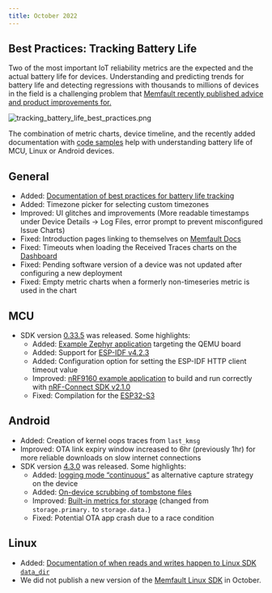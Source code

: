 ```yaml
---
title: October 2022
---
```


## Best Practices: Tracking Battery Life

Two of the most important IoT reliability metrics are the expected and the
actual battery life for devices. Understanding and predicting trends for battery
life and detecting regressions with thousands to millions of devices in the
field is a challenging problem that
[Memfault recently published advice and product improvements for.](/docs/best-practices/metrics-for-battery-life/)

![tracking_battery_life_best_practices.png](/img/blog/2022-10-31-Tracking-Battery-Life-Best-Practices.png)

The combination of metric charts, device timeline, and the recently added
documentation with
[code samples](/docs/best-practices/metrics-for-battery-life/#implementing-battery-metrics-in-code)
help with understanding battery life of MCU, Linux or Android devices.

<!-- truncate -->

## General

- Added:
  [Documentation of best practices for battery life tracking](/docs/best-practices/metrics-for-battery-life)
- Added: Timezone picker for selecting custom timezones
- Improved: UI glitches and improvements (More readable timestamps under Device
  Details → Log Files, error prompt to prevent misconfigured Issue Charts)
- Fixed: Introduction pages linking to themselves on [Memfault Docs](/)
- Fixed: Timeouts when loading the Received Traces charts on the
  [Dashboard](https://app.memfault.com/organizations/-/projects/-/overview)
- Fixed: Pending software version of a device was not updated after configuring
  a new deployment
- Fixed: Empty metric charts when a formerly non-timeseries metric is used in
  the chart

## MCU

- SDK version
  [0.33.5](https://github.com/memfault/memfault-firmware-sdk/blob/master/CHANGES.md#changes-between-memfault-sdk-0334-and-sdk-0335---oct-19-2022)
  was released. Some highlights:
  - Added:
    [Example Zephyr application](https://github.com/memfault/memfault-firmware-sdk/tree/master/examples/zephyr/qemu)
    targeting the QEMU board
  - Added: Support for
    [ESP-IDF v4.2.3](https://github.com/espressif/esp-idf/releases/tag/v4.2.3)
  - Added: Configuration option for setting the ESP-IDF HTTP client timeout
    value
  - Improved:
    [nRF9160 example application](https://github.com/memfault/memfault-firmware-sdk/tree/master/examples/nrf-connect-sdk/nrf9160)
    to build and run correctly with
    [nRF-Connect SDK v2.1.0](https://docs.nordicsemi.com/bundle/ncs-2.4.2/page/nrf/releases/release-notes-2.1.0.html)
  - Fixed: Compilation for the
    [ESP32-S3](https://www.espressif.com/en/products/socs/esp32-s3)

## Android

- Added: Creation of kernel oops traces from `last_kmsg`
- Improved: OTA link expiry window increased to 6hr (previously 1hr) for more
  reliable downloads on slow internet connections
- SDK version
  [4.3.0](https://github.com/memfault/bort/blob/master/CHANGELOG.md#v430---october-18th-2022)
  was released. Some highlights:
  - Added: [logging mode “continuous”](/docs/android/android-logging/) as
    alternative capture strategy on the device
  - Added:
    [On-device scrubbing of tombstone files](/docs/android/android-data-scrubbing/)
  - Improved:
    [Built-in metrics for storage](/docs/android/android-builtin-metrics/#storage-usage)
    (changed from `storage.primary.` to `storage.data.`)
  - Fixed: Potential OTA app crash due to a race condition

## Linux

- Added:
  [Documentation of when reads and writes happen to Linux SDK `data_dir`](/docs/linux/integration-guide#configure-a-persistent-storage-directory-for-memfaultd)
- We did not publish a new version of the
  [Memfault Linux SDK](https://github.com/memfault/memfault-linux-sdk) in
  October.
